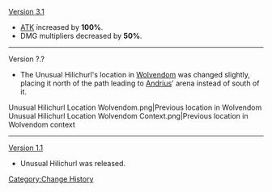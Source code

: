 [[Version 3.1]]
* [[ATK]] increased by '''100%'''.
* DMG multipliers decreased by '''50%'''.
----
Version ?.?<!--At some point between 1.1 and 1.5-->
* The Unusual Hilichurl's location in [[Wolvendom]] was changed slightly, placing it north of the path leading to [[Andrius]]' arena instead of south of it.
<gallery>
Unusual Hilichurl Location Wolvendom.png|Previous location in Wolvendom
Unusual Hilichurl Location Wolvendom Context.png|Previous location in Wolvendom context
</gallery>
----
[[Version 1.1]]
* Unusual Hilichurl was released.
<noinclude>[[Category:Change History]]</noinclude>